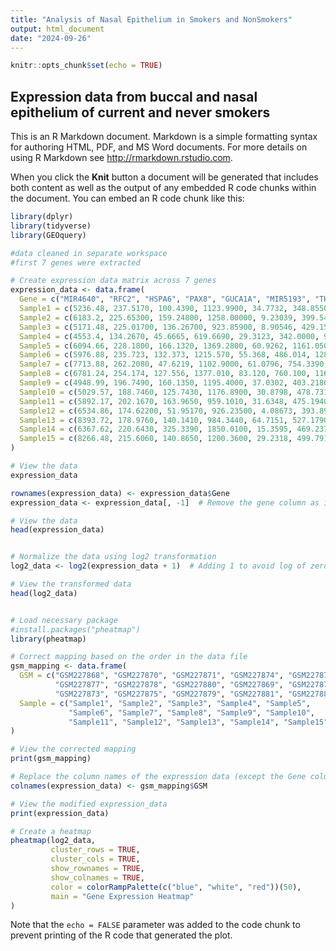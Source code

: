 ```yaml
---
title: "Analysis of Nasal Epithelium in Smokers and NonSmokers"
output: html_document
date: "2024-09-26"
---
```


```r
knitr::opts_chunk$set(echo = TRUE)
```

## 	Expression data from buccal and nasal epithelium of current and never smokers

This is an R Markdown document. Markdown is a simple formatting syntax for authoring HTML, PDF, and MS Word documents. For more details on using R Markdown see <http://rmarkdown.rstudio.com>.

When you click the **Knit** button a document will be generated that includes both content as well as the output of any embedded R code chunks within the document. You can embed an R code chunk like this:

```r
library(dplyr)
library(tidyverse)
library(GEOquery)

#data cleaned in separate workspace
#first 7 genes were extracted 

# Create expression data matrix across 7 genes
expression_data <- data.frame(
  Gene = c("MIR4640", "RFC2", "HSPA6", "PAX8", "GUCA1A", "MIR5193", "THRA"),
  Sample1 = c(5236.48, 237.5170, 100.4390, 1123.9900, 34.7732, 348.8550, 118.3010),
  Sample2 = c(6183.2, 225.65300, 159.24800, 1258.00000, 9.23039, 399.54000, 126.44900),
  Sample3 = c(5171.48, 225.01700, 136.26700, 923.85900, 8.90546, 429.15500, 116.14100),
  Sample4 = c(4553.4, 134.2670, 45.6665, 619.6690, 29.3123, 342.0000, 93.1706),
  Sample5 = c(6094.66, 228.1800, 166.1320, 1369.2800, 60.9262, 1161.0500, 159.6530),
  Sample6 = c(5976.88, 235.723, 132.373, 1215.570, 55.368, 486.014, 128.066),
  Sample7 = c(7713.88, 262.2080, 47.6219, 1102.9000, 61.0796, 754.3390, 101.3990),
  Sample8 = c(6781.24, 254.174, 127.556, 1377.010, 83.120, 760.100, 116.583),
  Sample9 = c(4948.99, 196.7490, 160.1350, 1195.4000, 37.0302, 403.2180, 118.1060),
  Sample10 = c(5029.57, 188.7460, 125.7430, 1176.8900, 30.8798, 478.7310, 85.1356),
  Sample11 = c(5892.17, 202.1670, 163.9650, 959.1010, 31.6348, 475.1940, 147.7340),
  Sample12 = c(6534.86, 174.62200, 51.95170, 926.23500, 4.08673, 393.89700, 180.75500),
  Sample13 = c(8393.72, 178.9760, 140.1410, 984.3440, 64.7151, 527.1790, 83.9113),
  Sample14 = c(6367.62, 220.6430, 325.3390, 1850.0100, 15.3595, 469.2370, 314.8110),
  Sample15 = c(8266.48, 215.6060, 140.8650, 1200.3600, 29.2318, 499.7910, 94.9472)
)

# View the data
expression_data

rownames(expression_data) <- expression_data$Gene
expression_data <- expression_data[, -1]  # Remove the gene column as it's now rownames

# View the data
head(expression_data)


# Normalize the data using log2 transformation
log2_data <- log2(expression_data + 1)  # Adding 1 to avoid log of zero

# View the transformed data
head(log2_data)


# Load necessary package
#install.packages("pheatmap")
library(pheatmap)

# Correct mapping based on the order in the data file
gsm_mapping <- data.frame(
  GSM = c("GSM227868", "GSM227870", "GSM227871", "GSM227874", "GSM227876", 
          "GSM227877", "GSM227878", "GSM227880", "GSM227869", "GSM227872", 
          "GSM227873", "GSM227875", "GSM227879", "GSM227881", "GSM227882"),
  Sample = c("Sample1", "Sample2", "Sample3", "Sample4", "Sample5", 
             "Sample6", "Sample7", "Sample8", "Sample9", "Sample10", 
             "Sample11", "Sample12", "Sample13", "Sample14", "Sample15")
)

# View the corrected mapping
print(gsm_mapping)

# Replace the column names of the expression data (except the Gene column) with GSM identifiers
colnames(expression_data) <- gsm_mapping$GSM

# View the modified expression_data
print(expression_data)

# Create a heatmap
pheatmap(log2_data,
         cluster_rows = TRUE,
         cluster_cols = TRUE,
         show_rownames = TRUE,
         show_colnames = TRUE,
         color = colorRampPalette(c("blue", "white", "red"))(50),
         main = "Gene Expression Heatmap"
)

```


Note that the `echo = FALSE` parameter was added to the code chunk to prevent printing of the R code that generated the plot.

